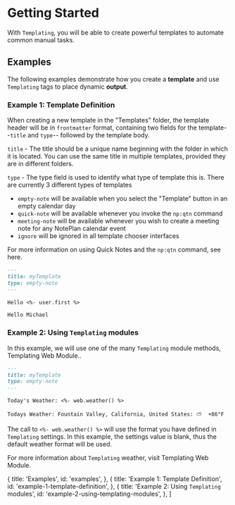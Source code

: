
# Getting Started

With `Templating`, you will be able to create powerful templates to automate common manual tasks.

## Examples

The following examples demonstrate how you create a **template** and use `Templating` tags to place dynamic **output**.

### Example 1: Template Definition

When creating a new template in the "Templates" folder, the template header will be in `frontmatter` format, containing two fields for the template--`title` and `type`-- followed by the template body.

`title` - The title should be a unique name beginning with the folder in which it is located. You can use the same title in multiple templates, provided they are in different folders.

`type` - The type field is used to identify what type of template this is. There are currently 3 different types of templates

- `empty-note` will be available when you select the "Template" button in an empty calendar day
- `quick-note` will be available whenever you invoke the `np:qtn` command
- `meeting-note` will be available whenever you wish to create a meeting note for any NotePlan calendar event
- `ignore` will be ignored in all template chooser interfaces

For more information on using Quick Notes and the `np:qtn` command, see <Link href="templating-quicknotes">here</Link>.

```markdown
---
title: myTemplate
type: empty-note
---

Hello <%- user.first %>
```

```text
Hello Michael
```

### Example 2: Using `Templating` modules

In this example, we will use one of the many `Templating` module methods, <Link href="templating-modules-web">Templating Web Module.</Link>.

```markdown
---
title: myTemplate
type: empty-note
---

Today's Weather: <%- web.weather() %>
```

```text
Todays Weather: Fountain Valley, California, United States: ⛅️  +86°F
```

The call to `<%- web.weather() %>` will use the format you have defined in `Templating` <Link href="templating-settings">settings</Link>. In this example, the settings value is blank, thus the default weather format will be used.

For more information about `Templating` weather, visit <Link href="templating-modules-web">Templating Web Module</Link>.

  {
    title: 'Examples',
    id: 'examples',
  },
  {
    title: 'Example 1: Template Definition',
    id: 'example-1-template-definition',
  },
  {
    title: 'Example 2: Using `Templating` modules',
    id: 'example-2-using-templating-modules',
  },
]

